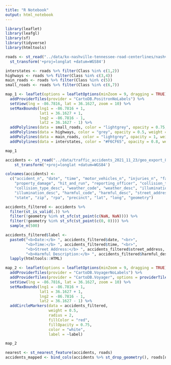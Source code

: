 ```yaml
---
title: "R Notebook"
output: html_notebook
---
```


```r
library(leaflet)
library(leafgl)
library(sf)
library(tidyverse)
library(htmltools)
```

```r
roads <- st_read("../data/kx-nashville-tennessee-road-centerlines/nashville-tennessee-road-centerlines.shp", as_tibble = T, quiet = T) %>%
  st_transform('+proj=longlat +datum=WGS84')
```

```r
interstates <- roads %>% filter(Class %in% c(1,2))
highways <- roads %>% filter(Class %in% c(3,4))
main_roads <- roads %>% filter(Class %in% c(5))
small_roads <- roads %>% filter(Class %in% c(6,7))
```

```r
map_1 <- leaflet(options = leafletOptions(minZoom = 9, dragging = TRUE)) %>%
  addProviderTiles(provider = "CartoDB.PositronNoLabels") %>%
  setView(lng = -86.7816, lat = 36.1627, zoom = 10) %>%
  setMaxBounds(lng1 = -86.7816 + 1, 
               lat1 = 36.1627 + 1, 
               lng2 = -86.7816 - 1, 
               lat2 = 36.1627 - 1) %>%
  addPolylines(data = small_roads, color = "lightgrey", opacity = 0.75, weight = 0.5) %>%
  addPolylines(data = highways, color = "grey", opacity = 0.5, weight = 1) %>%
  addPolylines(data = main_roads, color = "lightgrey", opacity = 1, weight = 0.5) %>%
  addPolylines(data = interstates, color = "#F6CF65", opacity = 0.8, weight = 2)

map_1
```

```r
accidents <- st_read("../data/traffic_accidents_2021_11_23/geo_export_843312ea-42b0-4c02-a5a6-277108a3e379.shp", as_tibble = T, quiet = T) %>%
    st_transform('+proj=longlat +datum=WGS84')

colnames(accidents) <- 
  c("accident_n", "date", "time", "motor_vehicles_n", "injuries_n", "fatalities_n",
    "property_damage", "hit_and_run", "reporting_officer", "collision_type_code",
    "collision_type_desc", "weather_code", "weather_desc", "illumination_code",
    "illumination_desc", "harmful_code", "harmful_desc", "street_address", "city",
    "state", "zip", "rpa", "precinct", "lat", "long", "geometry")
```

```r
accidents_filtered <- accidents %>% 
  filter(st_is_valid(.)) %>%
  filter(!geometry %in% st_sfc(st_point(c(NaN, NaN)))) %>%
  filter(!geometry %in% st_sfc(st_point(c(0, 0)))) %>%
  sample_n(500)

accidents_filtered$label <- 
  paste0("<b>Date:</b> ", accidents_filtered$date, "<br>",
         "<b>Time:</b> ", accidents_filtered$time, "<br>", 
         "<b>Street Address:</b> ", accidents_filtered$street_address, "<br>",
         "<b>Harmful Description:</b> ", accidents_filtered$harmful_desc) %>%
  lapply(htmltools::HTML)
```

```r
map_2 <- leaflet(options = leafletOptions(minZoom = 9, dragging = TRUE)) %>%
  addProviderTiles(provider = "CartoDB.VoyagerNoLabels") %>% 
  addProviderTiles(provider = "CartoDB.Voyager", options = providerTileOptions(opacity = 0.5)) %>%
  setView(lng = -86.7816, lat = 36.1627, zoom = 10) %>%
  setMaxBounds(lng1 = -86.7816 + 1, 
               lat1 = 36.1627 + 1, 
               lng2 = -86.7816 - 1, 
               lat2 = 36.1627 - 1) %>%
  addCircleMarkers(data = accidents_filtered,
                   weight = 0.5,
                   radius = 2,
                   fillColor = "red",
                   fillOpacity = 0.75,
                   color = "white",
                   label = ~label)

map_2
```

```r
nearest <- st_nearest_feature(accidents, roads)
accidents_mapped <- bind_cols(accidents %>% st_drop_geometry(), roads[nearest, ])
```